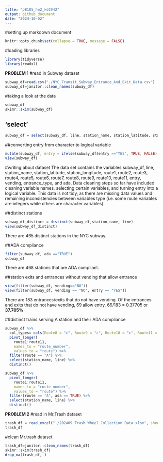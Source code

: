 ```yaml
---
title: "p8105_hw2_kd2942"
output: github_document
date: "2024-10-02"
---
```


#setting up markdown document
```r
knitr::opts_chunk$set(collapse = TRUE, message = FALSE)
```

#loading libraries
```r
library(tidyverse)
library(readxl)
```

**PROBLEM 1**
#read in Subway dataset
```r
subway_df=read.csv("./NYC_Transit_Subway_Entrance_And_Exit_Data.csv")
subway_df=janitor::clean_names(subway_df)
```

#taking a look at the data 
```r
subway_df
skimr::skim(subway_df)
```

## 'select'
```r
subway_df = select(subway_df, line, station_name, station_latitude, station_longitude, route1:route11, entry, vending, entrance_type, ada)
```

##converting entry from character to logical variable
```r
mutate(subway_df, entry = ifelse(subway_df$entry =="YES", TRUE, FALSE))
view(subway_df)
```

#writing about dataset
The data set contains the variables subway_df, line, station_name, station_latitude, station_longitude, route1, route2, route3, route4, route5, route6, route7, route8, route9, route10, route11, entry, vending, entrance_type, and ada. Data cleaning steps so far have included cleaning variable names, selecting certain variables, and turning entry into a logical variable. This data is not tidy, as there are missing data values and remaining inconsistencies between variables type (i.e. some route variables are integers while others are character variables).

##distinct stations
```r
subway_df_distinct = distinct(subway_df,station_name, line)
view(subway_df_distinct)
```
There are 465 distinct stations in the NYC subway. 

##ADA compliance
```r
filter(subway_df, ada =="TRUE")
subway_df
```
There are 468 stations that are ADA compliant.

##station exits and entrances without vending that allow entrance
```r
view(filter(subway_df, vending=="NO"))
view(filter(subway_df, vending == "NO", entry == "YES"))
```
There are 183 entrances/exits that do not have vending. Of the entrances and exits that do not have vending, 69 allow entry. 69/183 = 0.37705 or **37.705%**

##distinct trains serving A station and their ADA compliance
```r
subway_df %>%
  col_types= cols(Route8 = "c", Route9 = "c", Route10 = "c", Route11 = "c")%>%
  pivot_longer(
    route1:route11,
    names_to = "route_number",
    values_to = "route") %>% 
  filter(route == "A") %>%
  select(station_name, line) %>% 
  distinct()

subway_df %>% 
  pivot_longer(
    route1:route11,
    names_to = "route_number",
    values_to = "route") %>% 
  filter(route == "A", ada == TRUE) %>% 
  select(station_name, line) %>%
  distinct()
```

**PROBLEM 2**
#read in Mr.Trash dataset
```r
trash_df = read_excel("./202409 Trash Wheel Collection Data.xlsx", sheet="Mr. Trash Wheel",na = c("NA", ".", "") )
trash_df
```

#clean Mr.trash dataset
```r
trash_df=janitor::clean_names(trash_df)
skimr::skim(trash_df)
drop_na(trash_df, )
```

